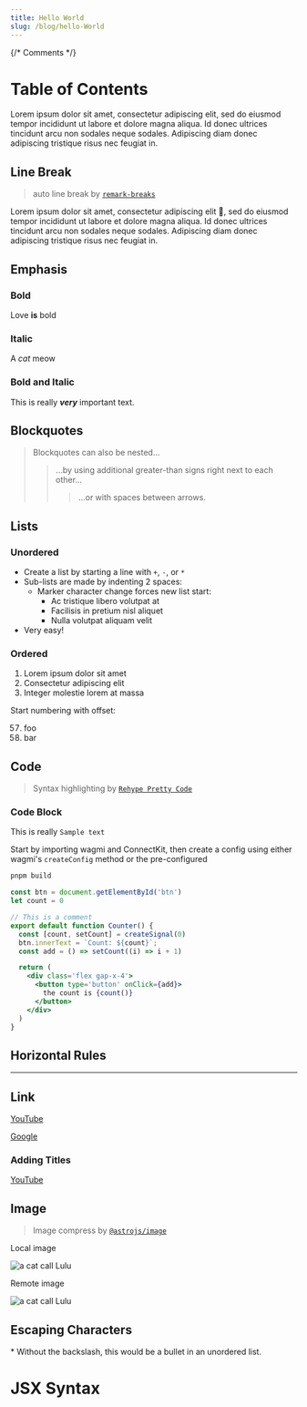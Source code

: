 ```yaml
---
title: Hello World
slug: /blog/hello-World
---
```


{/* Comments */}

# Table of Contents

Lorem ipsum dolor sit amet, consectetur adipiscing elit, sed do eiusmod tempor incididunt ut labore et dolore magna aliqua. Id donec ultrices tincidunt arcu non sodales neque sodales. Adipiscing diam donec adipiscing tristique risus nec feugiat in.

## Line Break

> auto line break by [`remark-breaks`](https://github.com/remarkjs/remark-breaks 'remarkjs/remark-breaks')

Lorem ipsum dolor sit amet,
consectetur adipiscing elit 🤣,
sed do eiusmod tempor incididunt ut labore et dolore magna aliqua.
Id donec ultrices tincidunt arcu non sodales neque sodales.
Adipiscing diam donec adipiscing tristique risus nec feugiat in.

## Emphasis

### Bold

Love **is** bold

### Italic

A _cat_ meow

### Bold and Italic

This is really **_very_** important text.

## Blockquotes

> Blockquotes can also be nested...
>
> > ...by using additional greater-than signs right next to each other...
> >
> > > ...or with spaces between arrows.

## Lists

### Unordered

- Create a list by starting a line with `+`, `-`, or `*`
- Sub-lists are made by indenting 2 spaces:
  - Marker character change forces new list start:
    - Ac tristique libero volutpat at
    * Facilisis in pretium nisl aliquet
    - Nulla volutpat aliquam velit
- Very easy!

### Ordered

1. Lorem ipsum dolor sit amet
2. Consectetur adipiscing elit
3. Integer molestie lorem at massa

Start numbering with offset:

57. foo
1. bar

## Code

> Syntax highlighting by [`Rehype Pretty Code`](https://rehype-pretty-code.netlify.app/ "Rehype Pretty Code's documentation")

### Code Block

This is really `Sample text`

Start by importing wagmi and ConnectKit, then create a config using either wagmi's `createConfig` method or the pre-configured 

```bash title="Terminal"
pnpm build
```

```jsx title="Counter.tsx" showLineNumbers {4}
const btn = document.getElementById('btn')
let count = 0

// This is a comment
export default function Counter() {
  const [count, setCount] = createSignal(0)
  btn.innerText = `Count: ${count}`;
  const add = () => setCount((i) => i + 1)

  return (
    <div class='flex gap-x-4'>
      <button type='button' onClick={add}>
        the count is {count()}
      </button>
    </div>
  )
}
```

## Horizontal Rules

---

## Link

[YouTube](https://youtube.com)

[Google]

[google]: https://google.com

### Adding Titles

[YouTube](https://youtube.com 'Go to YouTube')

## Image

> Image compress by [`@astrojs/image`](https://docs.astro.build/en/guides/integrations-guide/image/ "@astrojs/image's guide")

Local image

![a cat call Lulu](../images/hello-world/lulu.jpg)

Remote image

![a cat call Lulu](https://i.pinimg.com/originals/f3/43/73/f343733b4bcb341c2faecfb62fe1d9ca.jpg)

## Escaping Characters

\* Without the backslash, this would be a bullet in an unordered list.

# JSX Syntax

